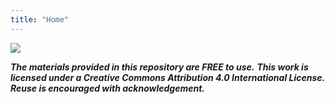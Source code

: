 ```yaml
---
title: "Home"
---
```


![](img/wgs_workflow.png){fig-align="center"}

***The materials provided in this repository are FREE to use.*** ***This work is licensed under a Creative Commons Attribution 4.0 International License. Reuse is encouraged with acknowledgement.***

